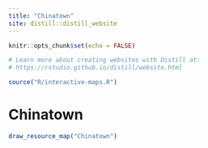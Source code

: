 ```yaml
---
title: "Chinatown"
site: distill::distill_website
---
```


  ```r
knitr::opts_chunk$set(echo = FALSE)

# Learn more about creating websites with Distill at:
# https://rstudio.github.io/distill/website.html

```



```r
source("R/interactive-maps.R")
```



<div class="mt-16 mb-4">
  <h1 class="text-4xl font-bold mb-4">Chinatown</h1>
  </div>







```r
draw_resource_map("Chinatown")
```
